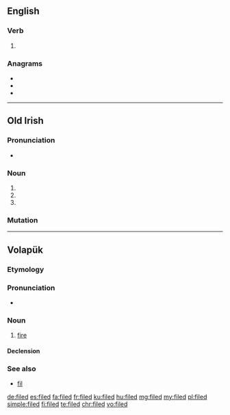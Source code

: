 ==English==

===Verb===
{{head|en|verb form}}

# {{en-past of|file}}

===Anagrams===
* {{l|en|felid}}
* {{l|en|field}}
* {{l|en|flied}}

----

==Old Irish==

===Pronunciation===
* {{IPA|/ˈfʲilʲeð/|lang=sga}}

===Noun===
{{head|sga|noun form|g=m}}

# {{inflection of|fili||gen|s|lang=sga}}
# {{inflection of|fili||gen|d|lang=sga}}
# {{inflection of|fili||gen|p|lang=sga}}

===Mutation===
{{sga-mutation|f|iled}}

-----

==Volapük==

===Etymology===
{{suffix|fil|ed|lang=vo}}

===Pronunciation===
* {{IPA|/fiˈled/|lang=vo}}

===Noun===
{{vo-noun}}

# [[fire]]

====Declension====
{{vo-decl-noun}}

===See also===
* [[fil]]

[[de:filed]]
[[es:filed]]
[[fa:filed]]
[[fr:filed]]
[[ku:filed]]
[[hu:filed]]
[[mg:filed]]
[[my:filed]]
[[pl:filed]]
[[simple:filed]]
[[fi:filed]]
[[te:filed]]
[[chr:filed]]
[[vo:filed]]